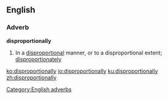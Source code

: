 ==English==

===Adverb===
'''disproportionally'''

# In a [[disproportional]] manner, or to a disproportional extent; [[disproportionately]]

[[Category:English adverbs]]

[[ko:disproportionally]]
[[io:disproportionally]]
[[ku:disproportionally]]
[[zh:disproportionally]]